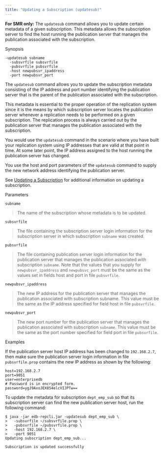 ```yaml
---
title: "Updating a Subscription (updatesub)"
---
```


<div id="updating_subscription_cli" class="registered_link"></div>

**For SMR only:** The `updatesub` command allows you to update certain metadata of a given subscription. This metadata allows the subscription server to find the host running the publication server that manages the publication associated with the subscription.

Synopsis

```text
-updatesub subname
  -subsvrfile subsvrfile
  -pubsvrfile pubsvrfile
  -host newpubsvr_ipaddress
  -port newpubsvr_port
```

The `updatesub` command allows you to update the subscription metadata consisting of the IP address and port number identifying the publication server that is the parent of the publication associated with the subscription.

This metadata is essential to the proper operation of the replication system since it is the means by which subscription server locates the publication server whenever a replication needs to be performed on a given subscription. The replication process is always carried out by the publication server that manages the publication associated with the subscription.

You would use the `updatesub` command in the scenario where you have built your replication system using IP addresses that are valid at that point in time. At some later point, the IP address assigned to the host running the publication server has changed.

You use the host and port parameters of the `updatesub` command to supply the new network address identifying the publication server.

See [Updating a Subscription](../../05_smr_operation/05_managing_subscription/03_updating_subscription/#updating_subscription) for additional information on updating a subscription.

Parameters

`subname`

> The name of the subscription whose metadata is to be updated.

`subsvrfile`

> The file containing the subscription server login information for the subscription server in which subscription `subname` was created.

`pubsvrfile`

> The file containing publication server login information for the publication server that manages the publication associated with subscription `subname`. Note that the values that you supply for `newpubsvr_ipaddress` and `newpubsvc_port` must be the same as the values set in fields host and port in file `pubsvrfile`.

`newpubsvr_ipaddress`

> The new IP address for the publication server that manages the publication associated with subscription subname. This value must be the same as the IP address specified for field host in file `pubsvrfile`.

`newpubsvr_port`

> The new port number for the publication server that manages the publication associated with subscription `subname`. This value must be the same as the port number specified for field port in file `pubsvrfile`.

Examples

If the publication server host IP address has been changed to `192.168.2.7`, then make sure the publication server login information in file `pubsvrfile.prop` contains the new IP address as shown by the following:

```text
host=192.168.2.7
port=9051
user=enterprisedb
# Password is in encrypted form.
password=ygJ9AxoJEX854elcVIJPTw==
```

To update the metadata for subscription `dept_emp_sub` so that its subscription server can find the new publication server host, run the following command:

```text
$ java -jar edb-repcli.jar -updatesub dept_emp_sub \
>   -subsvrfile ~/subsvrfile.prop \
>   -pubsvrfile ~/pubsvrfile.prop \
>   -host 192.168.2.7 \
>   -port 9051
Updating subscription dept_emp_sub...

Subscription is updated successfully
```
